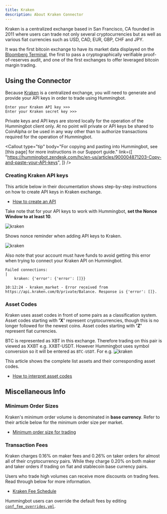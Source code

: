```yaml
---
title: Kraken
description: About Kraken Connector
---
```



Kraken is a centralized exchange based in San Francisco, CA founded in 2011 where users can trade not only several cryptocurrencies but as well as various fiat currencies such as USD, CAD, EUR, GBP, CHF and JPY.

It was the first bitcoin exchange to have its market data displayed on the [Bloomberg Terminal](https://www.investopedia.com/terms/b/bloomberg_terminal.asp), the first to pass a cryptographically verifiable proof-of-reserves audit, and one of the first exchanges to offer leveraged bitcoin margin trading.

## Using the Connector

Because [Kraken](https://www.kraken.com/) is a centralized exchange, you will need to generate and provide your API keys in order to trade using Hummingbot.

```
Enter your Kraken API key >>>
Enter your Kraken secret key >>>
```

Private keys and API keys are stored locally for the operation of the Hummingbot client only. At no point will private or API keys be shared to CoinAlpha or be used in any way other than to authorize transactions required for the operation of Hummingbot.

<Callout
  type="tip"
  body="For copying and pasting into Hummingbot, see [this page] for more instructions in our Support guide."
  link={[
    "https://hummingbot.zendesk.com/hc/en-us/articles/900004871203-Copy-and-paste-your-API-keys",
  ]}
/>

### Creating Kraken API keys

This article below in their documentation shows step-by-step instructions on how to create API keys in Kraken exchange.

- [How to create an API](https://support.kraken.com/hc/en-us/articles/360000919966-How-to-generate-an-API-key-pair-)

Take note that for your API keys to work with Hummingbot, **set the Nonce Window to at least 10**.

![kraken](/img/kraken_nonce_window.png)

<Callout
  type="warning"
  body="For API key permissions, we recommend using only #Orders & Trades# enabled API keys; enabling #withdraw, transfer, or the equivalent# is unnecessary for current Hummingbot strategies."
/>

Shows nonce reminder when adding API keys to Kraken.

![kraken](/img/kraken_nonce.png)

Also note that your account must have funds to avoid getting this error when trying to connect your Kraken API on Hummingbot.

```
Failed connections:                                                                                      |
    kraken: {'error': {'error': []}}

10:12:24 - kraken_market - Error received from https://api.kraken.com/0/private/Balance. Response is {'error': []}.
```

### Asset Codes

Kraken uses asset codes in front of some pairs as a classification system. Asset codes starting with **'X'** represent cryptocurrencies, though this is no longer followed for the newest coins. Asset codes starting with **'Z'** represent fiat currencies.

BTC is represented as XBT in this exchange. Therefore trading on this pair is viewed as XXBT e.g. XXBT-USDT. However Hummingbot uses symbol conversion so it will be entered as `BTC-USDT`. For e.g.
![kraken](/img/kraken_sample.png)

This article shows the complete list assets and their corresponding asset codes.

- [How to interpret asset codes](https://support.kraken.com/hc/en-us/articles/360001185506-How-to-interpret-asset-codes)

## Miscellaneous Info

### Minimum Order Sizes

Kraken's minimum order volume is denominated in **base currency**. Refer to their article below for the minimum order size per market.

- [Minimum order size for trading](https://support.kraken.com/hc/en-us/articles/205893708-Minimum-order-size-volume-for-trading)

### Transaction Fees

Kraken charges 0.16% on maker fees and 0.26% on taker orders for almost all of their cryptocurrency pairs. While they charge 0.20% on both maker and taker orders if trading on fiat and stablecoin base currency pairs.

Users who trade high volumes can receive more discounts on trading fees. Read through below for more information.

- [Kraken Fee Schedule](https://www.kraken.com/features/fee-schedule)

Hummingbot users can override the default fees by editing [`conf_fee_overrides.yml`](/operation/override-fees).

